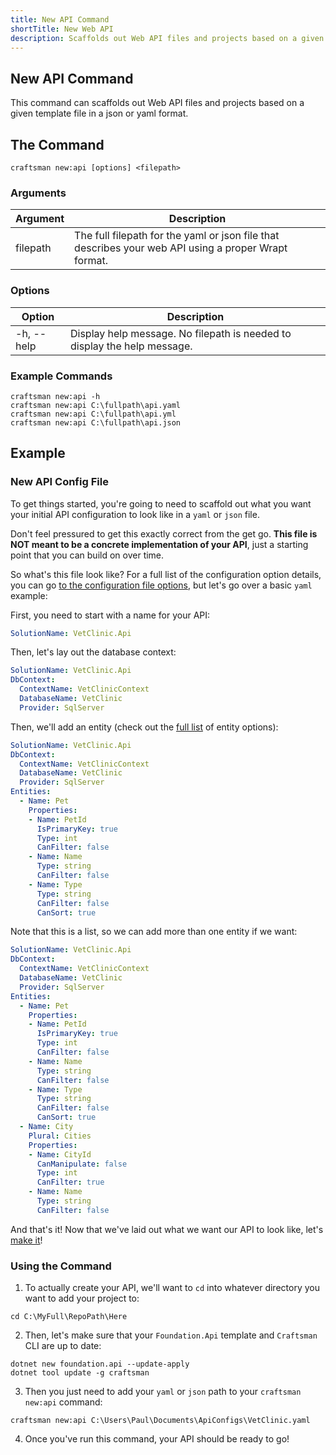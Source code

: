 ```yaml
---
title: New API Command
shortTitle: New Web API
description: Scaffolds out Web API files and projects based on a given template file in a json or yaml format.
---
```


## New API Command
This command can scaffolds out Web API files and projects based on a given template file in a json or yaml format.

## The Command

```shell
craftsman new:api [options] <filepath>
```

### Arguments
| Argument        | Description                                                  |
| --------------- | ------------------------------------------------------------ |
| filepath        | The full filepath for the yaml or json file that describes your web API using a proper Wrapt format.

### Options
| Option          | Description                                                  |
| --------------- | ------------------------------------------------------------ |
| -h, --help      | Display help message. No filepath is needed to display the help message.


### Example Commands
```shell
craftsman new:api -h
craftsman new:api C:\fullpath\api.yaml
craftsman new:api C:\fullpath\api.yml
craftsman new:api C:\fullpath\api.json
```

## Example

### New API Config File

To get things started, you're going to need to scaffold out what you want your initial API configuration to look like in a `yaml` or `json` file. 

Don't feel pressured to get this exactly correct from the get go. **This file is NOT meant to be a concrete implementation of your API**, just a starting point that you can build on over time. 

So what's this file look like? For a full list of the configuration option details, you can go [to the configuration file options](#api-configuration-file-options), but let's go over a basic `yaml` example:

First, you need to start with a name for your API:

```yaml
SolutionName: VetClinic.Api
```

Then, let's lay out the database context:

```yaml
SolutionName: VetClinic.Api
DbContext:
  ContextName: VetClinicContext
  DatabaseName: VetClinic
  Provider: SqlServer
```

Then, we'll add an entity (check out the [full list](/docs/entities) of entity options):

```yaml
SolutionName: VetClinic.Api
DbContext:
  ContextName: VetClinicContext
  DatabaseName: VetClinic
  Provider: SqlServer
Entities:
  - Name: Pet
    Properties:
    - Name: PetId
      IsPrimaryKey: true
      Type: int
      CanFilter: false
    - Name: Name
      Type: string
      CanFilter: false
    - Name: Type
      Type: string
      CanFilter: false
      CanSort: true
```

Note that this is a list, so we can add more than one entity if we want:

```yaml
SolutionName: VetClinic.Api
DbContext:
  ContextName: VetClinicContext
  DatabaseName: VetClinic
  Provider: SqlServer
Entities:
  - Name: Pet
    Properties:
    - Name: PetId
      IsPrimaryKey: true
      Type: int
      CanFilter: false
    - Name: Name
      Type: string
      CanFilter: false
    - Name: Type
      Type: string
      CanFilter: false
      CanSort: true
  - Name: City
    Plural: Cities
    Properties:
    - Name: CityId
      CanManipulate: false
      Type: int
      CanFilter: true
    - Name: Name
      Type: string
      CanFilter: false  
```

And that's it! Now that we've laid out what we want our API to look like, let's [make it](#using-the-command)!

### Using the Command

1. To actually create your API, we'll want to `cd` into whatever directory you want to add your project to:

  ```shell
  cd C:\MyFull\RepoPath\Here
  ```

2. Then, let's make sure that your `Foundation.Api` template and `Craftsman` CLI are up to date:

  ```shell
  dotnet new foundation.api --update-apply
  dotnet tool update -g craftsman
  ```

3. Then you just need to add your `yaml` or `json` path to your `craftsman new:api` command:

  ```shell
  craftsman new:api C:\Users\Paul\Documents\ApiConfigs\VetClinic.yaml
  ```

4. Once you've run this command, your API should be ready to go!